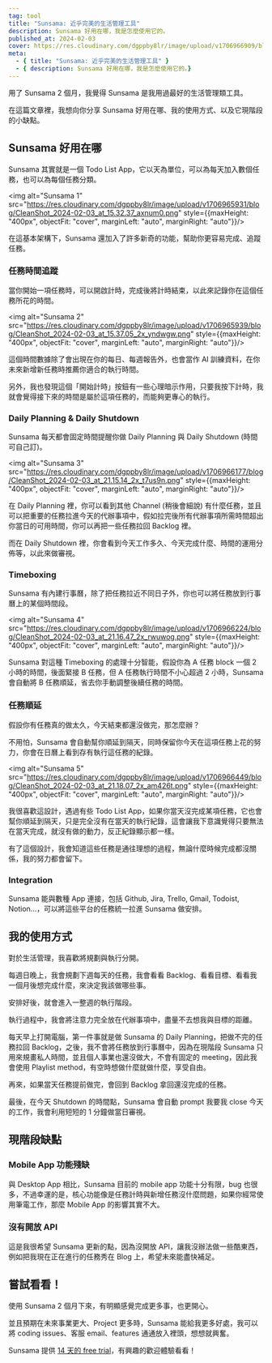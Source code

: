 ```yaml
---
tag: tool
title: "Sunsama: 近乎完美的生活管理工具"
description: Sunsama 好用在哪，我是怎麼使用它的。
published_at: 2024-02-03
cover: https://res.cloudinary.com/dgppby8lr/image/upload/v1706966909/blog/sunsama_f7ljwz.jpg
meta:
  - { title: "Sunsama: 近乎完美的生活管理工具" }
  - { description: Sunsama 好用在哪，我是怎麼使用它的。}
---
```


用了 Sunsama 2 個月，我覺得 Sunsama 是我用過最好的生活管理類工具。

在這篇文章裡，我想向你分享 Sunsama 好用在哪、我的使用方式、以及它現階段的小缺點。

## Sunsama 好用在哪

Sunsama 其實就是一個 Todo List App，它以天為單位，可以為每天加入數個任務，也可以為每個任務分類。

<img alt="Sunsama 1" src="https://res.cloudinary.com/dgppby8lr/image/upload/v1706965931/blog/CleanShot_2024-02-03_at_15.32.37_axnum0.png" style={{maxHeight: "400px", objectFit: "cover", marginLeft: "auto", marginRight: "auto"}}/>

在這基本架構下，Sunsama 還加入了許多新奇的功能，幫助你更容易完成、追蹤任務。

### 任務時間追蹤

當你開始一項任務時，可以開啟計時，完成後將計時結束，以此來記錄你在這個任務所花的時間。

<img alt="Sunsama 2" src="https://res.cloudinary.com/dgppby8lr/image/upload/v1706965939/blog/CleanShot_2024-02-03_at_15.37.05_2x_yndwgw.png" style={{maxHeight: "400px", objectFit: "cover", marginLeft: "auto", marginRight: "auto"}}/>

這個時間數據除了會出現在你的每日、每週報告外，也會當作 AI 訓練資料，在你未來新增新任務時推薦你適合的執行時間。

另外，我也發現這個「開始計時」按鈕有一些心理暗示作用，只要我按下計時，我就會覺得接下來的時間是屬於這項任務的，而能夠更專心的執行。

### Daily Planning & Daily Shutdown

Sunsama 每天都會固定時間提醒你做 Daily Planning 與 Daily Shutdown (時間可自己訂)。

<img alt="Sunsama 3" src="https://res.cloudinary.com/dgppby8lr/image/upload/v1706966177/blog/CleanShot_2024-02-03_at_21.15.14_2x_t7us9n.png" style={{maxHeight: "400px", objectFit: "cover", marginLeft: "auto", marginRight: "auto"}}/>

在 Daily Planning 裡，你可以看到其他 Channel (稍後會細說) 有什麼任務，並且可以把重要的任務拉進今天的代辦事項中，假如拉完後所有代辦事項所需時間超出你當日的可用時間，你可以再把一些任務拉回 Backlog 裡。

而在 Daily Shutdown 裡，你會看到今天工作多久、今天完成什麼、時間的運用分佈等，以此來做審視。

### Timeboxing

Sunsama 有內建行事曆，除了把任務拉近不同日子外，你也可以將任務放到行事曆上的某個時間段。

<img alt="Sunsama 4" src="https://res.cloudinary.com/dgppby8lr/image/upload/v1706966224/blog/CleanShot_2024-02-03_at_21.16.47_2x_rwuwog.png" style={{maxHeight: "400px", objectFit: "cover", marginLeft: "auto", marginRight: "auto"}}/>

Sunsama 對這種 Timeboxing 的處理十分智能，假設你為 A 任務 block 一個 2 小時的時間，後面緊接 B 任務，但 A 任務執行時間不小心超過 2 小時，Sunsama 會自動將 B 任務順延，省去你手動調整後續任務的時間。

### 任務順延

假設你有任務真的做太久，今天結束都還沒做完，那怎麼辦？

不用怕，Sunsama 會自動幫你順延到隔天，同時保留你今天在這項任務上花的努力，你會在日曆上看到存有執行這任務的紀錄。

<img alt="Sunsama 5" src="https://res.cloudinary.com/dgppby8lr/image/upload/v1706966449/blog/CleanShot_2024-02-03_at_21.18.07_2x_am426t.png" style={{maxHeight: "400px", objectFit: "cover", marginLeft: "auto", marginRight: "auto"}}/>

我很喜歡這設計，遇過有些 Todo List App，如果你當天沒完成某項任務，它也會幫你順延到隔天，只是完全沒有在當天的執行紀錄，這會讓我下意識覺得只要無法在當天完成，就沒有做的動力，反正紀錄顯示都一樣。

有了這個設計，我會知道這些任務是通往理想的過程，無論什麼時候完成都沒關係，我的努力都會留下。

### Integration

Sunsama 能與數種 App 連接，包括 Github, Jira, Trello, Gmail, Todoist, Notion…，可以將這些平台的任務統一拉進 Sunsama 做安排。

## 我的使用方式

對於生活管理，我喜歡將規劃與執行分開。

每週日晚上，我會規劃下週每天的任務，我會看看 Backlog、看看目標、看看我一個月後想完成什麼，來決定我該做哪些事。

安排好後，就會進入一整週的執行階段。

執行過程中，我會將注意力完全放在代辦事項中，盡量不去想我與目標的距離。

每天早上打開電腦，第一件事就是做 Sunsama 的 Daily Planning，把做不完的任務拉回 Backlog，之後，我不會將任務放到行事曆中，因為在現階段 Sunsama 只用來規畫私人時間，並且個人事業也還沒做大，不會有固定的 meeting，因此我會使用 Playlist method，有空時想做什麼就做什麼，享受自由。

再來，如果當天任務提前做完，會回到 Backlog 拿回還沒完成的任務。

最後，在今天 Shutdown 的時間點，Sunsama 會自動 prompt 我要我 close 今天的工作，我會利用短短的 1 分鐘做當日審視。

## 現階段缺點

### Mobile App 功能殘缺

與 Desktop App 相比，Sunsama 目前的 mobile app 功能十分有限，bug 也很多，不過幸運的是，核心功能像是任務計時與新增任務沒什麼問題，如果你經常使用筆電工作，那麼 Mobile App 的影響其實不大。

### 沒有開放 API

這是我很希望 Sunsama 更新的點，因為沒開放 API，讓我沒辦法做一些酷東西，例如把我現在正在進行的任務秀在 Blog 上，希望未來能盡快補足。

## 嘗試看看！

使用 Sunsama 2 個月下來，有明顯感覺完成更多事，也更開心。

並且預期在未來事業更大、Project 更多時，Sunsama 能給我更多好處，我可以將 coding issues、客服 email、features 通通放入裡頭，想想就興奮。

Sunsama 提供 [14 天的 free trial](https://sunsama.com/share?refId=6575e4af0017ca0001b11c65)，有興趣的歡迎體驗看看！

